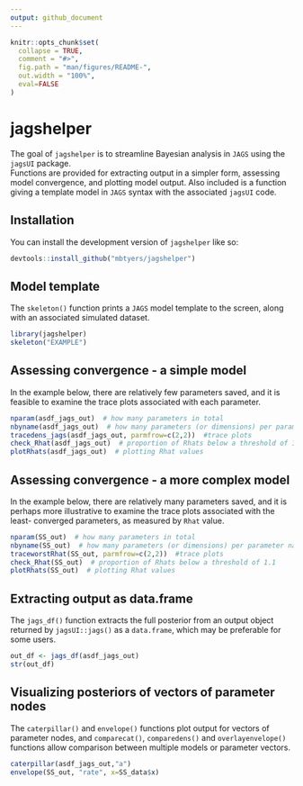 ```yaml
---
output: github_document
---
```


<!-- README.md is generated from README.Rmd. Please edit that file -->

```r
knitr::opts_chunk$set(
  collapse = TRUE,
  comment = "#>",
  fig.path = "man/figures/README-",
  out.width = "100%",
  eval=FALSE
)
```

# jagshelper

<!-- badges: start -->
<!-- badges: end -->

The goal of `jagshelper` is to streamline Bayesian analysis in `JAGS` using the `jagsUI` package.  
Functions are provided for extracting output in a simpler form, assessing model convergence,
and plotting model output.  Also included is a function giving a template model in `JAGS` syntax
with the associated `jagsUI` code.

## Installation

You can install the development version of `jagshelper` like so:

``` r
devtools::install_github("mbtyers/jagshelper")
```

## Model template

The `skeleton()` function prints a `JAGS` model template to the screen, along with 
an associated simulated dataset.

```r
library(jagshelper)
skeleton("EXAMPLE")
```

## Assessing convergence - a simple model

In the example below, there are relatively few parameters saved, and it is 
feasible to examine the trace plots associated with each parameter.

```r
nparam(asdf_jags_out)  # how many parameters in total
nbyname(asdf_jags_out)  # how many parameters (or dimensions) per parameter name
tracedens_jags(asdf_jags_out, parmfrow=c(2,2))  #trace plots
check_Rhat(asdf_jags_out)  # proportion of Rhats below a threshold of 1.1
plotRhats(asdf_jags_out)  # plotting Rhat values
```

## Assessing convergence - a more complex model

In the example below, there are relatively many parameters saved, and it is 
perhaps more illustrative to examine the trace plots associated with the least-
converged parameters, as measured by `Rhat` value.

```r
nparam(SS_out)  # how many parameters in total
nbyname(SS_out)  # how many parameters (or dimensions) per parameter name
traceworstRhat(SS_out, parmfrow=c(2,2))  #trace plots
check_Rhat(SS_out)  # proportion of Rhats below a threshold of 1.1
plotRhats(SS_out)  # plotting Rhat values
```

## Extracting output as data.frame

The `jags_df()` function extracts the full posterior from an output object returned
by `jagsUI::jags()` as a `data.frame`, which may be preferable for some users.

```r
out_df <- jags_df(asdf_jags_out)
str(out_df)
```

## Visualizing posteriors of vectors of parameter nodes

The `caterpillar()` and `envelope()` functions plot output for vectors of parameter nodes, 
and `comparecat()`, `comparedens()` and `overlayenvelope()` functions allow comparison
between multiple models or parameter vectors.

```r
caterpillar(asdf_jags_out,"a")
envelope(SS_out, "rate", x=SS_data$x)
```
